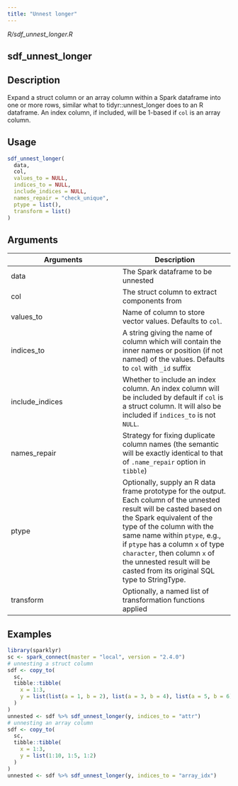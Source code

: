 ```yaml
---
title: "Unnest longer"
---
```


*R/sdf_unnest_longer.R*

## sdf_unnest_longer

## Description
Expand a struct column or an array column within a Spark dataframe into one or more rows, similar what to tidyr::unnest_longer does to an R dataframe. An index column, if included, will be 1-based if `col` is an array column. 


## Usage
```r
sdf_unnest_longer( 
  data, 
  col, 
  values_to = NULL, 
  indices_to = NULL, 
  include_indices = NULL, 
  names_repair = "check_unique", 
  ptype = list(), 
  transform = list() 
) 
```

## Arguments
|Arguments|Description|
|---|---|
| data | The Spark dataframe to be unnested |
| col | The struct column to extract components from |
| values_to | Name of column to store vector values. Defaults to `col`. |
| indices_to | A string giving the name of column which will contain the inner names or position (if not named) of the values. Defaults to `col` with `_id` suffix |
| include_indices | Whether to include an index column. An index column will be included by default if `col` is a struct column. It will also be included if `indices_to` is not `NULL`. |
| names_repair | Strategy for fixing duplicate column names (the semantic will be exactly identical to that of `.name_repair` option in `tibble`) |
| ptype | Optionally, supply an R data frame prototype for the output. Each column of the unnested result will be casted based on the Spark equivalent of the type of the column with the same name within `ptype`, e.g., if `ptype` has a column `x` of type `character`, then column `x` of the unnested result will be casted from its original SQL type to StringType. |
| transform | Optionally, a named list of transformation functions applied |





## Examples
```r
library(sparklyr) 
sc <- spark_connect(master = "local", version = "2.4.0") 
# unnesting a struct column 
sdf <- copy_to( 
  sc, 
  tibble::tibble( 
    x = 1:3, 
    y = list(list(a = 1, b = 2), list(a = 3, b = 4), list(a = 5, b = 6)) 
  ) 
) 
unnested <- sdf %>% sdf_unnest_longer(y, indices_to = "attr") 
# unnesting an array column 
sdf <- copy_to( 
  sc, 
  tibble::tibble( 
    x = 1:3, 
    y = list(1:10, 1:5, 1:2) 
  ) 
) 
unnested <- sdf %>% sdf_unnest_longer(y, indices_to = "array_idx") 
```


